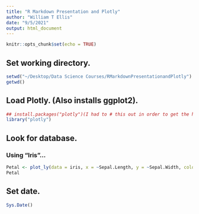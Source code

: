 ```yaml
---
title: "R Markdown Presentation and Plotly"
author: "William T Ellis"
date: "9/5/2021"
output: html_document
---
```


```r
knitr::opts_chunk$set(echo = TRUE)
```

## Set working directory.

```r
setwd("~/Desktop/Data Science Courses/RMarkdownPresentationandPlotly")
getwd()
```

## Load Plotly.  (Also installs ggplot2).

```r
## install.packages("plotly")(I had to # this out in order to get the html file.)
library("plotly")
```

## Look for database.
### Using "Iris"...

```r
Petal <- plot_ly(data = iris, x = ~Sepal.Length, y = ~Sepal.Width, color = ~Species)
Petal
```

## Set date.

```r
Sys.Date()
```
